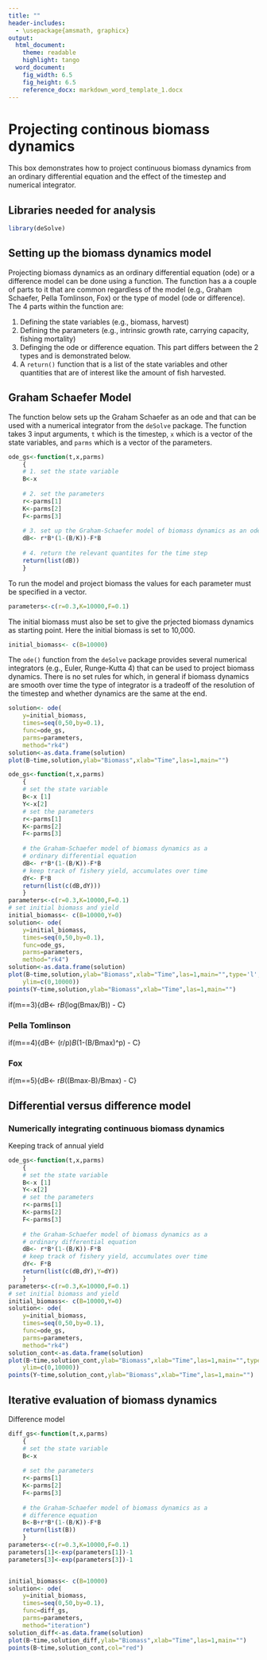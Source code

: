 ```yaml
---
title: ""
header-includes:
  - \usepackage{amsmath, graphicx}
output: 
  html_document:
    theme: readable
    highlight: tango
  word_document:  
    fig_width: 6.5  
    fig_height: 6.5 
    reference_docx: markdown_word_template_1.docx
---
```


<!--
rmarkdown::render("box-3.Rmd",output_format="word_document")# build website
-->


# Projecting continous biomass dynamics

This box demonstrates how to project continuous biomass
dynamics from an ordinary differential equation and the
effect of the timestep and numerical integrator.

## Libraries needed for analysis

```r
library(deSolve)
```

## Setting up the biomass dynamics model

Projecting biomass dynamics as an ordinary differential equation (ode) or a 
difference model can be done using a function. The function has a 
a couple of parts to it that are common regardless of the model (e.g., Graham Schaefer,
Pella Tomlinson, Fox) or the type of model (ode or difference). The 4 parts within the 
function are:

1. Defining the state variables (e.g., biomass, harvest)
2. Defining the parameters (e.g., intrinsic growth rate, carrying capacity, fishing mortality)
3. Definging the ode or difference equation. This part differs between the 2
types and is demonstrated below. 
4. A `return()` function that is a list of the state variables and other quantities that
are of interest like the amount of fish harvested. 

## Graham Schaefer Model

The function below sets up the Graham Schaefer as an 
ode and that can be used with a numerical integrator from the
`deSolve` package. The function takes 3 input arguments, `t` which 
is the timestep, `x` which is a vector of the state variables, and
`parms` which is a vector of the parameters.

```r
ode_gs<-function(t,x,parms)
    {
    # 1. set the state variable 
    B<-x 
    
    # 2. set the parameters
    r<-parms[1]
    K<-parms[2]
    F<-parms[3]
    
    # 3. set up the Graham-Schaefer model of biomass dynamics as an ode
    dB<- r*B*(1-(B/K))-F*B
    
    # 4. return the relevant quantites for the time step
    return(list(dB))
    }
```
To run the model and project biomass the values for each parameter
must be specified in a vector.

```r
parameters<-c(r=0.3,K=10000,F=0.1)
```

The initial biomass must also be set to give the prjected biomass dynamics
as starting point. Here the initial biomass is set to 10,000.

```r
initial_biomass<- c(B=10000)
```

The `ode()` function from the `deSolve` package provides several 
numerical integrators (e.g., Euler, Runge-Kutta 4)  that can be used to project biomass dynamics. 
There is no set rules for which, in general if biomass dynamics are smooth over time
the type of integrator is a tradeoff of the resolution of the timestep and whether 
dynamics are the same at the end. 

```r
solution<- ode(
    y=initial_biomass, 
    times=seq(0,50,by=0.1), 
    func=ode_gs, 
    parms=parameters, 
    method="rk4")
solution<-as.data.frame(solution)
plot(B~time,solution,ylab="Biomass",xlab="Time",las=1,main="")
```



```r
ode_gs<-function(t,x,parms)
    {
    # set the state variable 
    B<-x [1]
    Y<-x[2]
    # set the parameters
    r<-parms[1]
    K<-parms[2]
    F<-parms[3]
    
    # the Graham-Schaefer model of biomass dynamics as a 
    # ordinary differential equation
    dB<- r*B*(1-(B/K))-F*B
    # keep track of fishery yield, accumulates over time
    dY<- F*B
    return(list(c(dB,dY)))
    }
parameters<-c(r=0.3,K=10000,F=0.1)
# set initial biomass and yield
initial_biomass<- c(B=10000,Y=0)
solution<- ode(
    y=initial_biomass, 
    times=seq(0,50,by=0.1), 
    func=ode_gs, 
    parms=parameters, 
    method="rk4")
solution<-as.data.frame(solution)
plot(B~time,solution,ylab="Biomass",xlab="Time",las=1,main="",type='l',
    ylim=c(0,10000))
points(Y~time,solution,ylab="Biomass",xlab="Time",las=1,main="")
```


if(m==3){dB<- r*B*(log(Bmax/B)) - C}

### Pella Tomlinson
if(m==4){dB<- (r/p)*B*(1-(B/Bmax)^p) - C}

### Fox
if(m==5){dB<- r*B*((Bmax-B)/Bmax) - C}

## Differential versus difference model

### Numerically integrating continuous biomass dynamics


Keeping track of annual yield

```r
ode_gs<-function(t,x,parms)
    {
    # set the state variable 
    B<-x [1]
    Y<-x[2]
    # set the parameters
    r<-parms[1]
    K<-parms[2]
    F<-parms[3]
    
    # the Graham-Schaefer model of biomass dynamics as a 
    # ordinary differential equation
    dB<- r*B*(1-(B/K))-F*B
    # keep track of fishery yield, accumulates over time
    dY<- F*B
    return(list(c(dB,dY),Y=dY))
    }
parameters<-c(r=0.3,K=10000,F=0.1)
# set initial biomass and yield
initial_biomass<- c(B=10000,Y=0)
solution<- ode(
    y=initial_biomass, 
    times=seq(0,50,by=0.1), 
    func=ode_gs, 
    parms=parameters, 
    method="rk4")
solution_cont<-as.data.frame(solution)
plot(B~time,solution_cont,ylab="Biomass",xlab="Time",las=1,main="",type='l',
    ylim=c(0,10000))
points(Y~time,solution_cont,ylab="Biomass",xlab="Time",las=1,main="")
```


## Iterative evaluation of biomass dynamics

Difference model

```r
diff_gs<-function(t,x,parms)
    {
    # set the state variable 
    B<-x 
    
    # set the parameters
    r<-parms[1]
    K<-parms[2]
    F<-parms[3]
    
    # the Graham-Schaefer model of biomass dynamics as a 
    # difference equation
    B<-B+r*B*(1-(B/K))-F*B
    return(list(B))
    }
parameters<-c(r=0.3,K=10000,F=0.1)
parameters[1]<-exp(parameters[1])-1
parameters[3]<-exp(parameters[3])-1


initial_biomass<- c(B=10000)
solution<- ode(
    y=initial_biomass, 
    times=seq(0,50,by=0.1), 
    func=diff_gs, 
    parms=parameters, 
    method="iteration")
solution_diff<-as.data.frame(solution)
plot(B~time,solution_diff,ylab="Biomass",xlab="Time",las=1,main="")
points(B~time,solution_cont,col="red")
```







